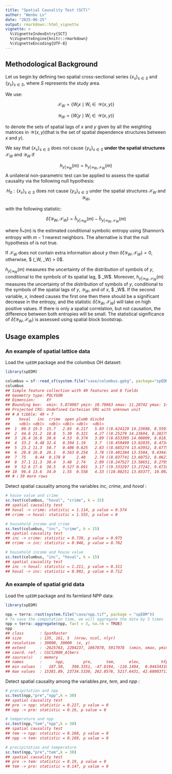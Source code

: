 ```yaml
---
title: "Spatial Causality Test (SCT)"
author: "Wenbo Lv"
date: "2025-06-25"
output: rmarkdown::html_vignette
vignette: >
  %\VignetteIndexEntry{SCT}
  %\VignetteEngine{knitr::rmarkdown}
  %\VignetteEncoding{UTF-8}
---
```




## Methodological Background

Let us begin by defining two spatial cross-sectional series $\{x_s\}_{s \in S}$ and $\{y_s\}_{s \in S}$, where $S$ represents the study area.

We use:

$$
\mathcal{X}_W = \{ W_i x \mid W_i \in \mathcal{W}(x, y) \}
$$

$$
\mathcal{Y}_W = \{ W_i y \mid W_i \in \mathcal{W}(x, y) \}
$$

to denote the sets of spatial lags of $x$ and $y$ given by all the weighting matrices in $\mathcal{W}(x, y)$(that is the set of spatial
dependence structures between $x$ and $y$).


We say that $\{x_s\}_{s \in S}$ does not cause $\{y_s\}_{s \in S}$ **under the spatial structures** $\mathcal{X}_W$ and $\mathcal{Y}_W$ if

$$
h_{y |\mathcal{Y}_W}(m) = h_{y | \mathcal{Y}_W,\mathcal{X}_W}(m)
$$
A unilateral non-parametric test can be applied to assess the spatial causality via the following null hypothesis:

$$
H_0 : \{x_s\}_{s \in S} \text{ does not cause } \{y_s\}_{s \in S} \text{ under the spatial structures } \mathcal{X}_W \text{ and } \mathcal{Y}_W, $$

with the following statistic:

$$
\hat{\delta}(\mathcal{Y}_W, \mathcal{X}_W) = \hat{h}_{y |\mathcal{Y}_W}(m) - \hat{h}_{y | \mathcal{Y}_W,\mathcal{X}_W}(m)
$$

where $\hat{h}_*(m)$ is the estimated conditional symbolic entropy using Shannon’s entropy with $m-1$ nearest neighbors. The alternative is that the null hypothesis of is not true.

If $\mathcal{X}_W$ does not contain extra information about $y$ then $\hat{\delta}(\mathcal{Y}_W, \mathcal{X}_W) = 0$, otherwise, $ \hat{\delta}(\mathcal{Y}_W, \mathcal{X}_W) > 0$.

$h_{y |\mathcal{Y}_W}(m)$ measures the uncertainty of the distribution of symbols of $y$, conditional to the symbols of its spatial lag, $ \mathcal{Y}_W$. Moreover, $h_{y | \mathcal{Y}_W,\mathcal{X}_W}(m)$ measures the uncertainty of the distribution of symbols of $y$, conditional to the symbols of the spatial lags of $y$, $\mathcal{Y}_W$, and of $x$, $ \mathcal{X}_W$. If the second variable, $x$, indeed causes the first one then there should be a significant decrease in the entropy, and the statistic $\hat{\delta}(\mathcal{Y}_W, \mathcal{X}_W)$ will take on high positive values. If there is only a spatial correlation, but not causation, the difference between both entropies will be small. The statistical significance of $\hat{\delta}(\mathcal{Y}_W, \mathcal{X}_W)$ is assessed using spatial block bootstrap.

## Usage examples

### An example of spatial lattice data

Load the `spEDM` package and the columbus OH dataset:


``` r
library(spEDM)

columbus = sf::read_sf(system.file("case/columbus.gpkg", package="spEDM"))
columbus
## Simple feature collection with 49 features and 6 fields
## Geometry type: POLYGON
## Dimension:     XY
## Bounding box:  xmin: 5.874907 ymin: 10.78863 xmax: 11.28742 ymax: 14.74245
## Projected CRS: Undefined Cartesian SRS with unknown unit
## # A tibble: 49 × 7
##    hoval   inc  crime  open plumb discbd                                    geom
##    <dbl> <dbl>  <dbl> <dbl> <dbl>  <dbl>                               <POLYGON>
##  1  80.5 19.5  15.7   2.85  0.217   5.03 ((8.624129 14.23698, 8.5597 14.74245, …
##  2  44.6 21.2  18.8   5.30  0.321   4.27 ((8.25279 14.23694, 8.282758 14.22994,…
##  3  26.4 16.0  30.6   4.53  0.374   3.89 ((8.653305 14.00809, 8.81814 14.00205,…
##  4  33.2  4.48 32.4   0.394 1.19    3.7  ((8.459499 13.82035, 8.473408 13.83227…
##  5  23.2 11.3  50.7   0.406 0.625   2.83 ((8.685274 13.63952, 8.677577 13.72221…
##  6  28.8 16.0  26.1   0.563 0.254   3.78 ((9.401384 13.5504, 9.434411 13.69427,…
##  7  75    8.44  0.178 0     2.40    2.74 ((8.037741 13.60752, 8.062716 13.60452…
##  8  37.1 11.3  38.4   3.48  2.74    2.89 ((8.247527 13.58651, 8.2795 13.5965, 8…
##  9  52.6 17.6  30.5   0.527 0.891   3.17 ((9.333297 13.27242, 9.671007 13.27361…
## 10  96.4 13.6  34.0   1.55  0.558   4.33 ((10.08251 13.03377, 10.0925 13.05275,…
## # ℹ 39 more rows
```

Detect spatial causality among the variables *inc*, *crime*, and *hoval* :


``` r
# house value and crime
sc.test(columbus, "hoval", "crime", k = 15)
## spatial causality test
## hoval -> crime: statistic = 1.114, p value = 0.574
## crime -> hoval: statistic = 1.555, p value = 0

# household income and crime
sc.test(columbus, "inc", "crime", k = 15)
## spatial causality test
## inc -> crime: statistic = 0.739, p value = 0.975
## crime -> inc: statistic = 0.946, p value = 0.762

# household income and house value
sc.test(columbus, "inc", "hoval", k = 15)
## spatial causality test
## inc -> hoval: statistic = 1.211, p value = 0.311
## hoval -> inc: statistic = 0.992, p value = 0.712
```

### An example of spatial grid data

Load the `spEDM` package and its farmland NPP data:


``` r
library(spEDM)

npp = terra::rast(system.file("case/npp.tif", package = "spEDM"))
# To save the computation time, we will aggregate the data by 3 times
npp = terra::aggregate(npp, fact = 3, na.rm = TRUE)
npp
## class       : SpatRaster 
## size        : 135, 161, 5  (nrow, ncol, nlyr)
## resolution  : 30000, 30000  (x, y)
## extent      : -2625763, 2204237, 1867078, 5917078  (xmin, xmax, ymin, ymax)
## coord. ref. : CGCS2000_Albers 
## source(s)   : memory
## names       :      npp,        pre,      tem,      elev,         hfp 
## min values  :   187.50,   390.3351, -47.8194, -110.1494,  0.04434316 
## max values  : 15381.89, 23734.5330, 262.8576, 5217.6431, 42.68803711
```

Detect spatial causality among the variables *pre*, *tem*, and *npp* :


``` r
# precipitation and npp
sc.test(npp,"pre","npp",k = 30)
## spatial causality test
## pre -> npp: statistic = 0.227, p value = 0
## npp -> pre: statistic = 0.16, p value = 0

# temperature and npp
sc.test(npp,"tem","npp",k = 30)
## spatial causality test
## tem -> npp: statistic = 0.168, p value = 0
## npp -> tem: statistic = 0.169, p value = 0

# precipitation and temperature
sc.test(npp,"pre","tem",k = 30)
## spatial causality test
## pre -> tem: statistic = 0.19, p value = 0
## tem -> pre: statistic = 0.147, p value = 0
```
